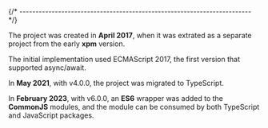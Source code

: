 
{/* ------------------------------------------------------------------------ */}

The project was created in **April 2017**, when it was extrated as
a separate project from the early **xpm** version.

The initial implementation used ECMAScript 2017, the first version
that supported async/await.

In **May 2021**, with v4.0.0, the project was migrated to TypeScript.

In **February 2023**, with v6.0.0, an **ES6** wrapper was added to the
**CommonJS** modules, and the module can be consumed by both
TypeScript and JavaScript packages.
